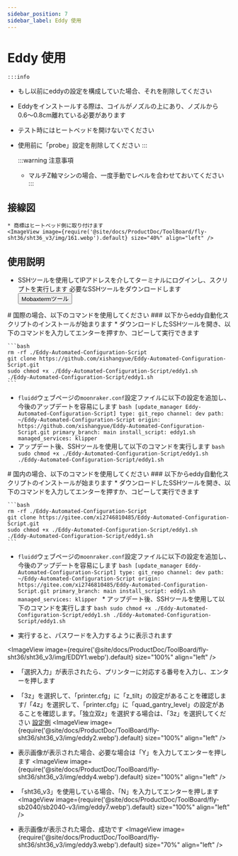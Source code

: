 ```yaml
---
sidebar_position: 7
sidebar_label: Eddy 使用
---
```



# Eddy 使用

    :::info
  * もし以前にeddyの設定を構成していた場合、それを削除してください
  * Eddyをインストールする際は、コイルがノズルの上にあり、ノズルから0.6〜0.8cm離れている必要があります
  * テスト時にはヒートベッドを開けないでください
  * 使用前に「probe」設定を削除してください
    :::

    :::warning 注意事項
    * マルチZ軸マシンの場合、一度手動でレベルを合わせておいてください
    :::


## 接線図

    * 商標はヒートベッド側に取り付けます
    <ImageView image={require('@site/docs/ProductDoc/ToolBoard/fly-sht36/sht36_v3/img/161.webp').default} size="40%" align="left" />


## 使用説明
   * SSHツールを使用してIPアドレスを介してターミナルにログインし、スクリプトを実行します
    必要なSSHツールをダウンロードします <Button variant="contained" disableElevation href="/docs/ResDownload/auxiliary_software/">Mobaxtermツール</Button>


<Tabs>
  <TabItem value="eddy1" label="国際使用">
    # 国際の場合、以下のコマンドを使用してください
    ### 以下からeddy自動化スクリプトのインストールが始まります
    * ダウンロードしたSSHツールを開き、以下のコマンドを入力してエンターを押すか、コピーして実行できます
    
    ```bash
    rm -rf ./Eddy-Automated-Configuration-Script
    git clone https://github.com/xishangyue/Eddy-Automated-Configuration-Script.git
    sudo chmod +x ./Eddy-Automated-Configuration-Script/eddy1.sh
    ./Eddy-Automated-Configuration-Script/eddy1.sh
    ```
   * `fluidd`ウェブページの`moonraker.conf`設定ファイルに以下の設定を追加し、今後のアップデートを容易にします
    ```bash
    [update_manager Eddy-Automated-Configuration-Script]
    type: git_repo
    channel: dev
    path: ~/Eddy-Automated-Configuration-Script
    origin: https://github.com/xishangyue/Eddy-Automated-Configuration-Script.git
    primary_branch: main
    install_script: eddy1.sh
    managed_services: klipper
    ```
   * アップデート後、SSHツールを使用して以下のコマンドを実行します
    ```bash
    sudo chmod +x ./Eddy-Automated-Configuration-Script/eddy1.sh
    ./Eddy-Automated-Configuration-Script/eddy1.sh
    ```
</TabItem>

  <TabItem value="eddy2" label="国内使用">
# 国内の場合、以下のコマンドを使用してください
### 以下からeddy自動化スクリプトのインストールが始まります
    * ダウンロードしたSSHツールを開き、以下のコマンドを入力してエンターを押すか、コピーして実行できます
    
    ```bash
    rm -rf ./Eddy-Automated-Configuration-Script
    git clone https://gitee.com/xi2746810485/Eddy-Automated-Configuration-Script.git
    sudo chmod +x ./Eddy-Automated-Configuration-Script/eddy1.sh
    ./Eddy-Automated-Configuration-Script/eddy1.sh
    ```
   * `fluidd`ウェブページの`moonraker.conf`設定ファイルに以下の設定を追加し、今後のアップデートを容易にします
    ```bash
    [update_manager Eddy-Automated-Configuration-Script]
    type: git_repo
    channel: dev
    path: ~/Eddy-Automated-Configuration-Script
    origin: https://gitee.com/xi2746810485/Eddy-Automated-Configuration-Script.git
    primary_branch: main
    install_script: eddy1.sh
    managed_services: klipper
    ```
    * アップデート後、SSHツールを使用して以下のコマンドを実行します
    ```bash
    sudo chmod +x ./Eddy-Automated-Configuration-Script/eddy1.sh
    ./Eddy-Automated-Configuration-Script/eddy1.sh
    ```
  </TabItem>
</Tabs>


* 実行すると、パスワードを入力するように表示されます

<ImageView image={require('@site/docs/ProductDoc/ToolBoard/fly-sht36/sht36_v3/img/EDDY1.webp').default} size="100%" align="left" />

* 「選択入力」が表示されたら、プリンターに対応する番号を入力し、エンターを押します
* 「3z」を選択して、「printer.cfg」に「z_tilt」の設定があることを確認します/「4z」を選択して、「printer.cfg」に「quad_gantry_level」の設定があることを確認します。「独立双z」を選択する場合は、「3z」を選択してください [設定例](https://mellow.klipper.cn/docs/category/klipper-%E5%8F%82%E8%80%83%E9%85%8D%E7%BD%AE)
<ImageView image={require('@site/docs/ProductDoc/ToolBoard/fly-sht36/sht36_v3/img/eddy2.webp').default} size="100%" align="left" /> 

* 表示画像が表示された場合、必要な場合は「Y」を入力してエンターを押します
<ImageView image={require('@site/docs/ProductDoc/ToolBoard/fly-sht36/sht36_v3/img/eddy4.webp').default} size="100%" align="left" />

* 「sht36_v3」を使用している場合、「N」を入力してエンターを押します
<ImageView image={require('@site/docs/ProductDoc/ToolBoard/fly-sb2040/sb2040-v3/img/eddy7.webp').default} size="100%" align="left" />

* 表示画像が表示された場合、成功です
<ImageView image={require('@site/docs/ProductDoc/ToolBoard/fly-sht36/sht36_v3/img/eddy3.webp').default} size="70%" align="left" />

<LDC1612 />